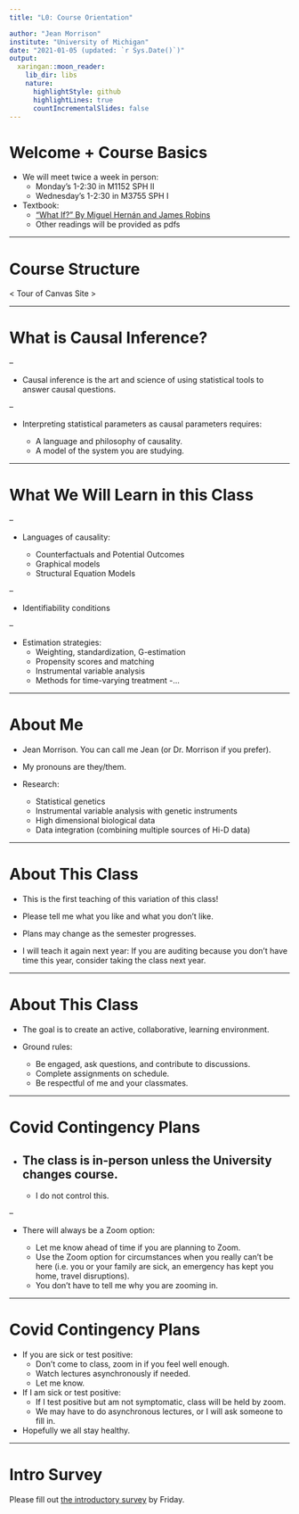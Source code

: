 ```yaml
---
title: "L0: Course Orientation"

author: "Jean Morrison"
institute: "University of Michigan"
date: "2021-01-05 (updated: `r Sys.Date()`)"
output:
  xaringan::moon_reader:
    lib_dir: libs
    nature:
      highlightStyle: github
      highlightLines: true
      countIncrementalSlides: false
---
```


# Welcome + Course Basics

+ We will meet twice a week in person:
  - Monday's 1-2:30 in M1152 SPH II
  - Wednesday's 1-2:30 in M3755 SPH I

+ Textbook: 
  - ["What If?" By Miguel Hernán and James Robins](https://www.hsph.harvard.edu/miguel-hernan/causal-inference-book/) 
  - Other readings will be provided as pdfs

---

# Course Structure

< Tour of Canvas Site >

---

# What is Causal Inference?

--

+ Causal inference is the art and science of using statistical tools to answer causal questions. 

--


+ Interpreting statistical parameters as causal parameters requires:

  - A language and philosophy of causality.
  - A model of the system you are studying.


---

# What We Will Learn in this Class

--

+ Languages of causality:

  - Counterfactuals and Potential Outcomes
  - Graphical models
  - Structural Equation Models

--

+ Identifiability conditions 

--

+ Estimation strategies:
  - Weighting, standardization, G-estimation
  - Propensity scores and matching
  - Instrumental variable analysis
  - Methods for time-varying treatment
  -...


---

# About Me

- Jean Morrison. You can call me Jean (or Dr. Morrison if you prefer).

- My pronouns are they/them. 

- Research:
  + Statistical genetics
  + Instrumental variable analysis with genetic instruments
  + High dimensional biological data
  + Data integration (combining multiple sources of Hi-D data)


---

# About This Class

- This is the first teaching of this variation of this class!

- Please tell me what you like and what you don't like.

- Plans may change as the semester progresses.

- I will teach it again next year: If you are auditing because you don't have 
time this year, consider taking the class next year. 


---

# About This Class

- The goal is to create an active, collaborative, learning environment. 

- Ground rules: 
  + Be engaged, ask questions, and contribute to discussions.
  + Complete assignments on schedule. 
  + Be respectful of me and your classmates. 


---

# Covid Contingency Plans

- The class is in-person unless the University changes course.
--


  + I do not control this.

--


- There will always be a Zoom option:

  + Let me know ahead of time if you are planning to Zoom. 
  + Use the Zoom option for circumstances when you really can't be here
  (i.e. you or your family are sick, an emergency has kept you home, travel disruptions).
  + You don't have to tell me why you are zooming in.
  
---

# Covid Contingency Plans

- If you are sick or test positive: 
  + Don't come to class, zoom in if you feel well enough.
  + Watch lectures asynchronously if needed. 
  + Let me know.
  
- If I am sick or test positive:
  + If I test positive but am not symptomatic, class will be held by zoom. 
  + We may have to do asynchronous lectures, or I will ask someone to fill in. 

- Hopefully we all stay healthy.
 
 
 
---

# Intro Survey

Please fill out [the introductory survey](https://forms.gle/EfComH5FDyTovbf79) by Friday. 
